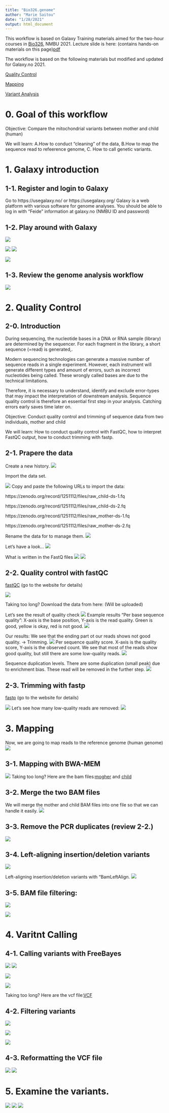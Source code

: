 ```yaml
---
title: "Bio326.genome"
author: "Marie Saitou"
date: "1/28/2021"
output: html_document
---
```





This workflow is based on Galaxy Training materials aimed for the two-hour courses in [Bio326](https://www.nmbu.no/course/BIO326), NMBU 2021.
Lecture slide is here: (contains hands-on materials on  this page)[pdf](assets/BIO326-genome/BIO326-genome.pdf)

The workflow is based on the following materials but modified and updated for Galaxy.no 2021. 

[Quality Control](https://training.galaxyproject.org/training-material/topics/sequence-analysis/tutorials/quality-control/tutorial.html)

[Mapping](https://training.galaxyproject.org/training-material/topics/sequence-analysis/tutorials/mapping/tutorial.html)

[Variant Analysis](https://training.galaxyproject.org/training-material/topics/variant-analysis/tutorials/non-dip/tutorial.html)


# 0. Goal of this workflow

Objective: Compare the mitochondrial variants between mother and child (human)

We will learn: A.How to conduct "cleaning" of the data, B.How to map the sequence read to refeerence genome, C. How to call genetic variants.


# 1. Galaxy introduction
## 1-1. Register and login to Galaxy
Go to https://usegalaxy.no/ or https://usegalaxy.org/
Galaxy is a web platform with various software for genome analyses.
You should be able to log in with "Feide" information at galaxy.no (NMBU ID and password)

## 1-2. Play around with Galaxy

![](assets/BIO326-genome/Slide18.png)


![](assets/BIO326-genome/Slide19.png)
![](assets/BIO326-genome/Slide20.png)

![](assets/BIO326-genome/Slide21.png)



## 1-3. Review the genome analysis workflow

![](assets/BIO326-genome/Slide15.png)

# 2. Quality Control
## 2-0. Introduction

During sequencing, the nucleotide bases in a DNA or RNA sample (library) are determined by the sequencer. For each fragment in the library, a short sequence (=read) is generated,.

Modern sequencing technologies can generate a massive number of sequence reads in a single experiment. However, each instrument will generate different types and amount of errors, such as incorrect nucleotides being called. These wrongly called bases are due to the technical limitations.

Therefore, it is necessary to understand, identify and exclude error-types that may impact the interpretation of downstream analysis. Sequence quality control is therefore an essential first step in your analysis. Catching errors early saves time later on.


Objective:
Conduct quality control and trimming of sequence data from two individuals, mother and child 

We will learn:
How to conduct quality control with FastQC, how to interpret FastQC output, how to conduct trimming with fastp.

## 2-1. Prapere the data
Create a new history.
![](assets/BIO326-genome/Slide22.png)



Import the data set.

![](assets/BIO326-genome/Slide24.png)
Copy and paste the following URLs to import the data:

https://zenodo.org/record/1251112/files/raw_child-ds-1.fq

https://zenodo.org/record/1251112/files/raw_child-ds-2.fq

https://zenodo.org/record/1251112/files/raw_mother-ds-1.fq

https://zenodo.org/record/1251112/files/raw_mother-ds-2.fq


Rename the data for to manage them.
![](assets/BIO326-genome/Slide25.png)

Let's have a look...
![](assets/BIO326-genome/Slide26.png)

What is written in the FastQ files
![](assets/BIO326-genome/Slide27.png)
![](assets/BIO326-genome/Slide28.png)



## 2-2. Quality control with fastQC
[fastQC](https://www.bioinformatics.babraham.ac.uk/projects/fastqc/) (go to the website for details)

![](assets/BIO326-genome/Slide29.png)

Taking too long? Download the data from here:
(Will be uploaded)

Let's see the result of quality check
![](assets/BIO326-genome/Slide30.png)
Example results "Per base sequence quality":
X-axis is the base position, Y-axis is the read quality.
Green is good, yellow is okay, red is not good.
![](assets/BIO326-genome/Slide31.png)

Our results:
We see that the ending part ot our reads shows not good quality. -> Trimming.
![](assets/BIO326-genome/Slide32.png)
Per sequence quality score. 
X-axis is the quality score, Y-axis is the observed count.
We see that most of the reads show good quality, but still there are some low-quality reads.
![](assets/BIO326-genome/Slide33.png)

Sequence duplication levels.
There are some duplication (small peak) due to enrichment bias. These read will be removed in the further step.
![](assets/BIO326-genome/Slide34.png)


## 2-3. Trimming with fastp
[fastp](https://github.com/OpenGene/fastp) (go to the website for details)

![](assets/BIO326-genome/Slide35.png)
Let's see how many low-quality reads are removed:
![](assets/BIO326-genome/Slide36.png)


# 3. Mapping

Now, we are going to map reads to the reference genome (human genome)
![](assets/BIO326-genome/Slide37.png)

## 3-1. Mapping with BWA-MEM

![](assets/BIO326-genome/Slide38.png)
Taking too long?
Here are the bam files:[mogher](assets/BIO326-genome/mother.bam) and [child](assets/BIO326-genome/child.bam)

## 3-2. Merge the two BAM files
We will merge the mother and child BAM files into one file so that we can handle it easily.
![](assets/BIO326-genome/Slide39.png)

## 3-3. Remove the PCR duplicates (review 2-2.)

![](assets/BIO326-genome/Slide40.png)

## 3-4. Left-aligning insertion/deletion variants

![](assets/BIO326-genome/Slide42.png)

Left-aligning insertion/deletion variants with "BamLeftAlign.
![](assets/BIO326-genome/Slide43.png)

## 3-5. BAM file filtering:

![](assets/BIO326-genome/Slide44.png)

![](assets/BIO326-genome/Slide45.png)


# 4. Varitnt Calling

## 4-1. Calling variants with FreeBayes

![](assets/BIO326-genome/Slide46.png)
![](assets/BIO326-genome/Slide47.png)

![](assets/BIO326-genome/Slide48.png)

![](assets/BIO326-genome/Slide49.png)

Taking too long?
Here are the vcf file:[VCF](assets/BIO326-genome/FreeBayes_mother_child.vcf)

## 4-2. Filtering variants

![](assets/BIO326-genome/Slide50.png)

![](assets/BIO326-genome/Slide51.png)

![](assets/BIO326-genome/Slide52.png)

## 4-3. Reformatting the VCF file

![](assets/BIO326-genome/Slide53.png)
![](assets/BIO326-genome/Slide54.png)

# 5. Examine the variants.

![](assets/BIO326-genome/Slide55.png)
![](assets/BIO326-genome/Slide56.png)
![](assets/BIO326-genome/Slide57.png)

